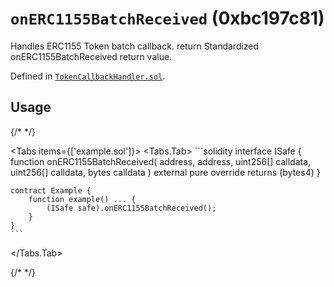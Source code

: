 



# `onERC1155BatchReceived` (0xbc197c81)



Handles ERC1155 Token batch callback.
return Standardized onERC1155BatchReceived return value.


Defined in [`TokenCallbackHandler.sol`](https://github.com/safe-global/safe-smart-account/tree/v1.4.1/contracts/handler/TokenCallbackHandler.sol#L26).


## Usage

{/* <!-- vale off --> */}

<Tabs items={['example.sol']}>
  <Tabs.Tab>
    ```solidity
    interface ISafe {
        function onERC1155BatchReceived(
            address,
            address,
            uint256[] calldata,
            uint256[] calldata,
            bytes calldata
        ) external pure override returns (bytes4)
    }

    contract Example {
        function example() ... {
            (ISafe safe).onERC1155BatchReceived();
        }
    }
    ```
  </Tabs.Tab>
</Tabs>

{/* <!-- vale on --> */}






